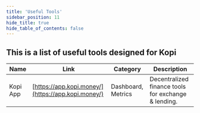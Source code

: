```yaml
---
title: 'Useful Tools'
sidebar_position: 11
hide_title: true
hide_table_of_contents: false
---
```



<PageTitle iconUrl="img/kopi-icon.svg" title="Kopi Useful Tools" />

## This is a list of useful tools designed for Kopi

| Name | Link | Category | Description |
|------|------|----------|-------------|
| Kopi App | [https://app.kopi.money/](https://app.kopi.money/) | Dashboard, Metrics | Decentralized finance tools for exchange & lending. |
